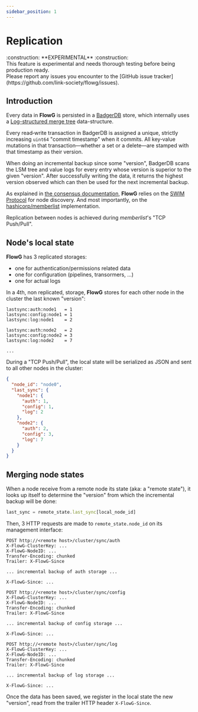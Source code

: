 ```yaml
---
sidebar_position: 1
---
```


# Replication

<div style={{
  margin: 'auto',
  paddingTop: '1rem',
  paddingLeft: '2rem',
  paddingRight: '2rem',
  background: '#FFF3D4',
  boxShadow: '0 5px 5px rgba(0, 0, 0, 0.1)',
  display: 'flex',
  flexDirection: 'column',
  justifyContent: 'center',
  alignItems: 'center',
}}>
  <div style={{
    fontSize: '2rem',
    display: 'flex',
    flexDirection: 'row',
    justifyContent: 'center',
    alignItems: 'center',
  }}>
  :construction: **EXPERIMENTAL** :construction:
  </div>

  <div>
    This feature is experimental and needs thorough testing before being
    production ready.<br/>
    Please report any issues you encounter to the
    [GitHub issue tracker](https://github.com/link-society/flowg/issues).
  </div>
</div>

## Introduction

Every data in **FlowG** is persisted in a [BadgerDB](https://dgraph.io/docs/badger/)
store, which internally uses a [Log-structured merge tree](https://en.wikipedia.org/wiki/Log-structured_merge-tree)
data-structure.

Every read‐write transaction in BadgerDB is assigned a unique, strictly
increasing `uint64` "commit timestamp" when it commits. All key‐value mutations
in that transaction—whether a set or a delete—are stamped with that timestamp as
their version.

When doing an incremental backup since some "version", BadgerDB scans the LSM
tree and value logs for every entry whose version is superior to the given
"version". After successfully writing the data, it returns the highest version
observed which can then be used for the next incremental backup.

As explained in [the consensus documentation](./consensus), **FlowG** relies on
the [SWIM Protocol](https://en.wikipedia.org/wiki/SWIM_Protocol) for node
discovery. And most importantly, on the [hashicorp/memberlist](https://github.com/hashicorp/memberlist)
implementation.

Replication between nodes is achieved during *memberlist*'s "TCP Push/Pull".

## Node's local state

**FlowG** has 3 replicated storages:

 - one for authentication/permissions related data
 - one for configuration (pipelines, transormers, ...)
 - one for actual logs

In a 4th, non replicated, storage, **FlowG** stores for each other node in the
cluster the last known "version":

```
lastsync:auth:node1   = 1
lastsync:config:node1 = 1
lastsync:log:node1    = 2

lastsync:auth:node2   = 2
lastsync:config:node2 = 3
lastsync:log:node2    = 7

...
```

During a "TCP Push/Pull", the local state will be serialized as JSON and sent
to all other nodes in the cluster:

```json
{
  "node_id": "node0",
  "last_sync": {
    "node1": {
      "auth": 1,
      "config": 1,
      "log": 2
    },
    "node2": {
      "auth": 2,
      "config": 3,
      "log": 7
    }
  }
}
```

## Merging node states

When a node receive from a remote node its state (aka: a "remote state"), it
looks up itself to determine the "version" from which the incremental backup
will be done:

```javascript
last_sync = remote_state.last_sync[local_node_id]
```

Then, 3 HTTP requests are made to `remote_state.node_id` on its management
interface:

```
POST http://<remote host>/cluster/sync/auth
X-FlowG-ClusterKey: ...
X-FlowG-NodeID: ...
Transfer-Encoding: chunked
Trailer: X-FlowG-Since

... incremental backup of auth storage ...

X-FlowG-Since: ...
```

```
POST http://<remote host>/cluster/sync/config
X-FlowG-ClusterKey: ...
X-FlowG-NodeID: ...
Transfer-Encoding: chunked
Trailer: X-FlowG-Since

... incremental backup of config storage ...

X-FlowG-Since: ...
```

```
POST http://<remote host>/cluster/sync/log
X-FlowG-ClusterKey: ...
X-FlowG-NodeID: ...
Transfer-Encoding: chunked
Trailer: X-FlowG-Since

... incremental backup of log storage ...

X-FlowG-Since: ...
```

Once the data has been saved, we register in the local state the new "version",
read from the trailer HTTP header `X-FlowG-Since`.
